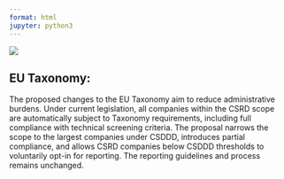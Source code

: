 ```yaml
---
format: html
jupyter: python3
---
```

![](propchangesheader.png){fig-align="center"}

## **EU Taxonomy:** 
The proposed changes to the EU Taxonomy aim to reduce administrative burdens. Under current legislation, all companies within the CSRD scope are automatically subject to Taxonomy requirements, including full compliance with technical screening criteria. The proposal narrows the scope to the largest companies under CSDDD, introduces partial compliance, and allows CSRD companies below CSDDD thresholds to voluntarily opt-in for reporting. The reporting guidelines and process remains unchanged. 